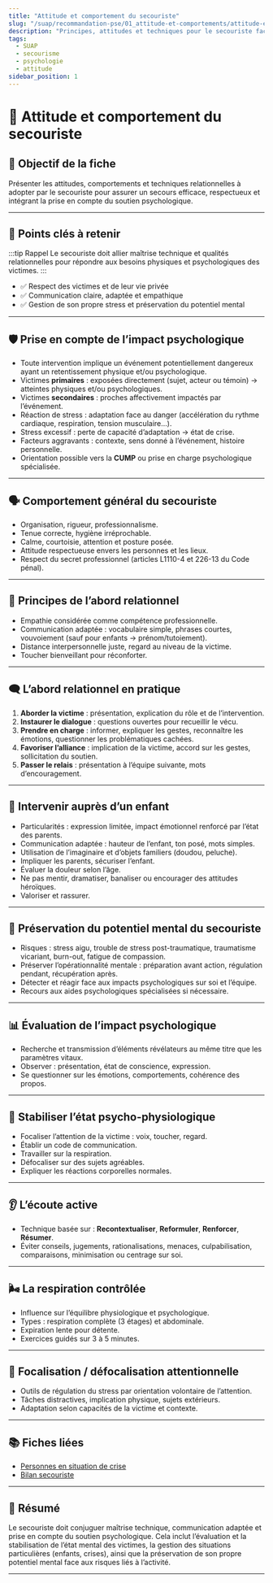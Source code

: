 ---
title: "Attitude et comportement du secouriste"
slug: "/suap/recommandation-pse/01_attitude-et-comportements/attitude-et-comportement"
description: "Principes, attitudes et techniques pour le secouriste face aux victimes, incluant soutien psychologique et préservation du mental."
tags:
  - SUAP
  - secourisme
  - psychologie
  - attitude
sidebar_position: 1
---


# 🧠 Attitude et comportement du secouriste

## 🎯 Objectif de la fiche
Présenter les attitudes, comportements et techniques relationnelles à adopter par le secouriste pour assurer un secours efficace, respectueux et intégrant la prise en compte du soutien psychologique.

---

## 🚨 Points clés à retenir
:::tip Rappel
Le secouriste doit allier maîtrise technique et qualités relationnelles pour répondre aux besoins physiques et psychologiques des victimes.
:::
- ✅ Respect des victimes et de leur vie privée
- ✅ Communication claire, adaptée et empathique
- ✅ Gestion de son propre stress et préservation du potentiel mental

---

## 🛡️ Prise en compte de l’impact psychologique
- Toute intervention implique un événement potentiellement dangereux ayant un retentissement physique et/ou psychologique.
- Victimes **primaires** : exposées directement (sujet, acteur ou témoin) → atteintes physiques et/ou psychologiques.
- Victimes **secondaires** : proches affectivement impactés par l’événement.
- Réaction de stress : adaptation face au danger (accélération du rythme cardiaque, respiration, tension musculaire…).
- Stress excessif : perte de capacité d’adaptation → état de crise.
- Facteurs aggravants : contexte, sens donné à l’événement, histoire personnelle.
- Orientation possible vers la **CUMP** ou prise en charge psychologique spécialisée.

---

## 🗣️ Comportement général du secouriste
- Organisation, rigueur, professionnalisme.
- Tenue correcte, hygiène irréprochable.
- Calme, courtoisie, attention et posture posée.
- Attitude respectueuse envers les personnes et les lieux.
- Respect du secret professionnel (articles L1110-4 et 226-13 du Code pénal).

---

## 🤝 Principes de l’abord relationnel
- Empathie considérée comme compétence professionnelle.
- Communication adaptée : vocabulaire simple, phrases courtes, vouvoiement (sauf pour enfants → prénom/tutoiement).
- Distance interpersonnelle juste, regard au niveau de la victime.
- Toucher bienveillant pour réconforter.

---

## 🗨️ L’abord relationnel en pratique
1. **Aborder la victime** : présentation, explication du rôle et de l’intervention.
2. **Instaurer le dialogue** : questions ouvertes pour recueillir le vécu.
3. **Prendre en charge** : informer, expliquer les gestes, reconnaître les émotions, questionner les problématiques cachées.
4. **Favoriser l’alliance** : implication de la victime, accord sur les gestes, sollicitation du soutien.
5. **Passer le relais** : présentation à l’équipe suivante, mots d’encouragement.

---

## 👶 Intervenir auprès d’un enfant
- Particularités : expression limitée, impact émotionnel renforcé par l’état des parents.
- Communication adaptée : hauteur de l’enfant, ton posé, mots simples.
- Utilisation de l’imaginaire et d’objets familiers (doudou, peluche).
- Impliquer les parents, sécuriser l’enfant.
- Évaluer la douleur selon l’âge.
- Ne pas mentir, dramatiser, banaliser ou encourager des attitudes héroïques.
- Valoriser et rassurer.

---

## 🧩 Préservation du potentiel mental du secouriste
- Risques : stress aigu, trouble de stress post-traumatique, traumatisme vicariant, burn-out, fatigue de compassion.
- Préserver l’opérationnalité mentale : préparation avant action, régulation pendant, récupération après.
- Détecter et réagir face aux impacts psychologiques sur soi et l’équipe.
- Recours aux aides psychologiques spécialisées si nécessaire.

---

## 📊 Évaluation de l’impact psychologique
- Recherche et transmission d’éléments révélateurs au même titre que les paramètres vitaux.
- Observer : présentation, état de conscience, expression.
- Se questionner sur les émotions, comportements, cohérence des propos.

---

## 🧘 Stabiliser l’état psycho-physiologique
- Focaliser l’attention de la victime : voix, toucher, regard.
- Établir un code de communication.
- Travailler sur la respiration.
- Défocaliser sur des sujets agréables.
- Expliquer les réactions corporelles normales.

---

## 👂 L’écoute active
- Technique basée sur : **Recontextualiser**, **Reformuler**, **Renforcer**, **Résumer**.
- Éviter conseils, jugements, rationalisations, menaces, culpabilisation, comparaisons, minimisation ou centrage sur soi.

---

## 🌬️ La respiration contrôlée
- Influence sur l’équilibre physiologique et psychologique.
- Types : respiration complète (3 étages) et abdominale.
- Expiration lente pour détente.
- Exercices guidés sur 3 à 5 minutes.

---

## 🎯 Focalisation / défocalisation attentionnelle
- Outils de régulation du stress par orientation volontaire de l’attention.
- Tâches distractives, implication physique, sujets extérieurs.
- Adaptation selon capacités de la victime et contexte.

---

## 📚 Fiches liées
- [Personnes en situation de crise](/docs/suap/recommandation-pse/09_souffrance-psychique-et-comportements/victime-en-crise)
- [Bilan secouriste](/docs/suap/recommandation-pse/02_bilans/bilans-et-surveillance)

---

## 📝 Résumé
Le secouriste doit conjuguer maîtrise technique, communication adaptée et prise en compte du soutien psychologique. Cela inclut l’évaluation et la stabilisation de l’état mental des victimes, la gestion des situations particulières (enfants, crises), ainsi que la préservation de son propre potentiel mental face aux risques liés à l’activité.

---